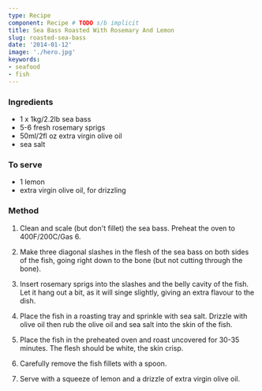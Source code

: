 ```yaml
---
type: Recipe
component: Recipe # TODO s/b implicit
title: Sea Bass Roasted With Rosemary And Lemon
slug: roasted-sea-bass
date: '2014-01-12'
image: './hero.jpg'
keywords:
- seafood
- fish
---
```

### Ingredients

* 1 x 1kg/2.2lb sea bass
* 5-6 fresh rosemary sprigs
* 50ml/2fl oz extra virgin olive oil
* sea salt

### To serve

* 1 lemon
* extra virgin olive oil, for drizzling

### Method

1. Clean and scale (but don't fillet) the sea bass. Preheat the oven to 400F/200C/Gas 6.

2. Make three diagonal slashes in the flesh of the sea bass on both sides of the fish, 
going right down to the bone (but not cutting through the bone).

3. Insert rosemary sprigs into the slashes and the belly cavity of the fish. 
Let it hang out a bit, as it will singe slightly, giving an extra flavour to the dish.

4. Place the fish in a roasting tray and sprinkle with sea salt. 
Drizzle with olive oil then rub the olive oil and sea salt into the skin of the fish.

5. Place the fish in the preheated oven and roast uncovered for 30-35 minutes. 
The flesh should be white, the skin crisp.

6. Carefully remove the fish fillets with a spoon.

7. Serve with a squeeze of lemon and a drizzle of extra virgin olive oil.
